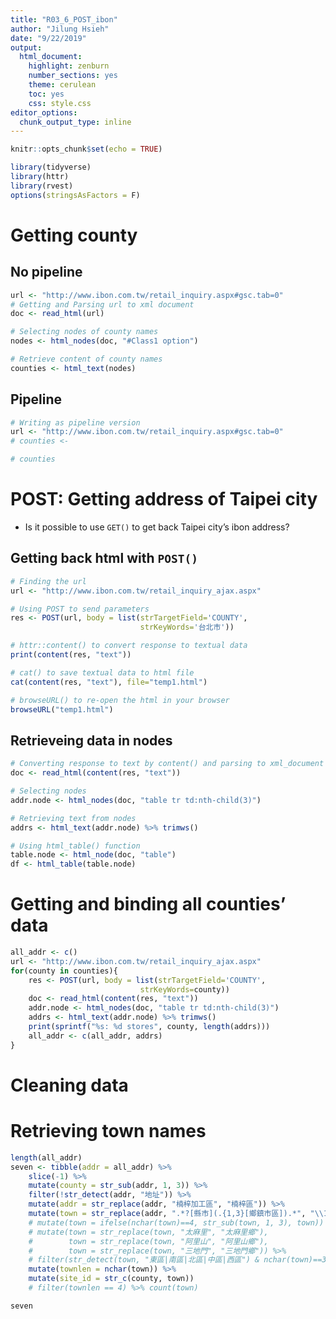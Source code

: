 ```yaml
---
title: "R03_6_POST_ibon"
author: "Jilung Hsieh"
date: "9/22/2019"
output:
  html_document:
    highlight: zenburn
    number_sections: yes
    theme: cerulean
    toc: yes
    css: style.css
editor_options:
  chunk_output_type: inline
---
```


```r
knitr::opts_chunk$set(echo = TRUE)
```

```r
library(tidyverse)
library(httr)
library(rvest) 
options(stringsAsFactors = F)
```


# Getting county

## No pipeline

```r
url <- "http://www.ibon.com.tw/retail_inquiry.aspx#gsc.tab=0"
# Getting and Parsing url to xml document
doc <- read_html(url)

# Selecting nodes of county names
nodes <- html_nodes(doc, "#Class1 option")

# Retrieve content of county names
counties <- html_text(nodes)
```

## Pipeline
```r

# Writing as pipeline version
url <- "http://www.ibon.com.tw/retail_inquiry.aspx#gsc.tab=0"
# counties <- 

# counties
```

# POST: Getting address of Taipei city
- Is it possible to use `GET()` to get back Taipei city's ibon address?

## Getting back html with `POST()`
```r
# Finding the url
url <- "http://www.ibon.com.tw/retail_inquiry_ajax.aspx"

# Using POST to send parameters
res <- POST(url, body = list(strTargetField='COUNTY', 
                             strKeyWords='台北市'))

# httr::content() to convert response to textual data
print(content(res, "text"))

# cat() to save textual data to html file
cat(content(res, "text"), file="temp1.html")

# browseURL() to re-open the html in your browser
browseURL("temp1.html")
```

## Retrieveing data in nodes
```r
# Converting response to text by content() and parsing to xml_document by read_html(), assign to var 'doc'
doc <- read_html(content(res, "text"))

# Selecting nodes
addr.node <- html_nodes(doc, "table tr td:nth-child(3)")

# Retrieving text from nodes
addrs <- html_text(addr.node) %>% trimws()

# Using html_table() function
table.node <- html_node(doc, "table")
df <- html_table(table.node)

```



# Getting and binding all counties' data

```r
all_addr <- c()
url <- "http://www.ibon.com.tw/retail_inquiry_ajax.aspx"
for(county in counties){
    res <- POST(url, body = list(strTargetField='COUNTY', 
                             strKeyWords=county))
    doc <- read_html(content(res, "text"))
    addr.node <- html_nodes(doc, "table tr td:nth-child(3)")
    addrs <- html_text(addr.node) %>% trimws()    
    print(sprintf("%s: %d stores", county, length(addrs)))
    all_addr <- c(all_addr, addrs)
}
```


# Cleaning data

# Retrieving town names 
```r
length(all_addr)
seven <- tibble(addr = all_addr) %>%
    slice(-1) %>%
    mutate(county = str_sub(addr, 1, 3)) %>% 
    filter(!str_detect(addr, "地址")) %>%
    mutate(addr = str_replace(addr, "楠梓加工區", "楠梓區")) %>%
    mutate(town = str_replace(addr, ".*?[縣市](.{1,3}[鄉鎮市區]).*", "\\1")) %>% 
    # mutate(town = ifelse(nchar(town)==4, str_sub(town, 1, 3), town)) %>%
    # mutate(town = str_replace(town, "太麻里", "太麻里鄉"),
    #        town = str_replace(town, "阿里山", "阿里山鄉"),
    #        town = str_replace(town, "三地門", "三地門鄉")) %>% 
    # filter(str_detect(town, "東區|南區|北區|中區|西區") & nchar(town)==3) %>%
    mutate(townlen = nchar(town)) %>%
    mutate(site_id = str_c(county, town))
    # filter(townlen == 4) %>% count(town)

seven
```

